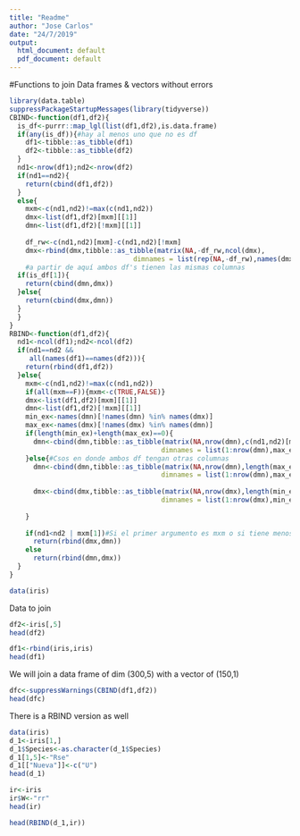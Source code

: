 ```yaml
---
title: "Readme"
author: "Jose Carlos"
date: "24/7/2019"
output:
  html_document: default
  pdf_document: default
---
```


#Functions to join Data frames & vectors without errors

```r
library(data.table)
suppressPackageStartupMessages(library(tidyverse))
CBIND<-function(df1,df2){
  is_df<-purrr::map_lgl(list(df1,df2),is.data.frame)
  if(any(is_df)){#hay al menos uno que no es df
    df1<-tibble::as_tibble(df1)
    df2<-tibble::as_tibble(df2)
  }
  nd1<-nrow(df1);nd2<-nrow(df2)
  if(nd1==nd2){
    return(cbind(df1,df2))
  }
  else{
    mxm<-c(nd1,nd2)!=max(c(nd1,nd2))
    dmx<-list(df1,df2)[mxm][[1]]
    dmn<-list(df1,df2)[!mxm][[1]]
    
    df_rw<-c(nd1,nd2)[mxm]-c(nd1,nd2)[!mxm]
    dmx<-rbind(dmx,tibble::as_tibble(matrix(NA,-df_rw,ncol(dmx),
                               dimnames = list(rep(NA,-df_rw),names(dmx)))))
    #a partir de aquí ambos df's tienen las mismas columnas
  if(is_df[1]){
    return(cbind(dmn,dmx))
  }else{
    return(cbind(dmx,dmn))
  }
  }
}
RBIND<-function(df1,df2){
  nd1<-ncol(df1);nd2<-ncol(df2)
  if(nd1==nd2 &&
     all(names(df1)==names(df2))){
    return(rbind(df1,df2))
  }else{
    mxm<-c(nd1,nd2)!=max(c(nd1,nd2))
    if(all(mxm==F)){mxm<-c(TRUE,FALSE)}
    dmx<-list(df1,df2)[mxm][[1]]
    dmn<-list(df1,df2)[!mxm][[1]]
    min_ex<-names(dmn)[!names(dmn) %in% names(dmx)]
    max_ex<-names(dmx)[!names(dmx) %in% names(dmn)]
    if(length(min_ex)+length(max_ex)==0){
      dmn<-cbind(dmn,tibble::as_tibble(matrix(NA,nrow(dmn),c(nd1,nd2)[mxm]-c(nd1,nd2)[!mxm],
                                      dimnames = list(1:nrow(dmn),max_ex))))
    }else{#Csos en donde ambos df tengan otras columnas
      dmn<-cbind(dmn,tibble::as_tibble(matrix(NA,nrow(dmn),length(max_ex),
                                      dimnames = list(1:nrow(dmn),max_ex))))
      
      dmx<-cbind(dmx,tibble::as_tibble(matrix(NA,nrow(dmx),length(min_ex),
                                      dimnames = list(1:nrow(dmx),min_ex))))
      
    }
    
    if(nd1<nd2 | mxm[1])#Si el primer argumento es mxm o si tiene menos columnas
      return(rbind(dmx,dmn))
    else
      return(rbind(dmn,dmx))
  }
}

data(iris)
```

Data to join

```r
df2<-iris[,5]
head(df2)
```

```r
df1<-rbind(iris,iris)
head(df1)
```
We will join a data frame of dim (300,5) with a vector of (150,1) 

```r
dfc<-suppressWarnings(CBIND(df1,df2))
head(dfc)
```


There is a RBIND version as well
```r
data(iris)
d_1<-iris[1,]
d_1$Species<-as.character(d_1$Species)
d_1[1,5]<-"Rse"
d_1[["Nueva"]]<-c("U")
head(d_1)
```
```r
ir<-iris
ir$W<-"rr"
head(ir)
```
```r
head(RBIND(d_1,ir))
```


